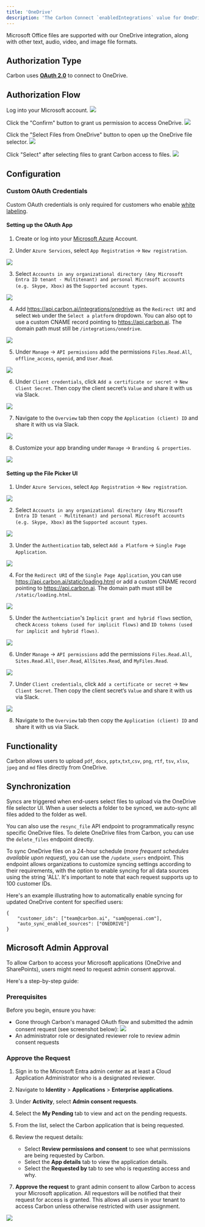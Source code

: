 ```yaml
---
title: 'OneDrive'
description: 'The Carbon Connect `enabledIntegrations` value for OneDrive is `ONEDRIVE`.'
---
```


<Note>Microsoft Office files are supported with our OneDrive integration, along with other text, audio, video, and image file formats.</Note>

## Authorization Type

Carbon uses **[OAuth 2.0](https://learn.microsoft.com/en-us/onedrive/developer/rest-api/getting-started/msa-oauth?view=odsp-graph-online)** to connect to OneDrive.

## Authorization Flow

Log into your Microsoft account.
![](https://i.ibb.co/86FPknL/Screen-Shot-2023-08-31-at-4-41-48-PM.png)

Click the "Confirm" button to grant us permission to access OneDrive.
![](https://i.ibb.co/BqxmsJG/2880x1628.png)

Click the "Select Files from OneDrive" button to open up the OneDrive file selector.
![](https://i.ibb.co/Sm90PHL/Screen-Shot-2023-08-31-at-4-32-37-PM.png)

Click "Select" after selecting files to grant Carbon access to files.
![](https://i.ibb.co/t4Kchcv/Screen-Shot-2023-08-31-at-4-35-33-PM.png)

## Configuration

### Custom OAuth Credentials

<Warning>Custom OAuth credentials is only required for customers who enable [white labeling](/learn/customize/whitelabel).</Warning>

#### Setting up the OAuth App

1. Create or log into your [Microsoft Azure](https://portal.azure.com/) Account.

2. Under `Azure Services`, select `App Registration` -> `New registration`.

![](https://i.ibb.co/SPR4ztF/Screen-Shot-2023-09-08-at-2-52-56-PM.png)

3. Select `Accounts in any organizational directory (Any Microsoft Entra ID tenant - Multitenant) and personal Microsoft accounts (e.g. Skype, Xbox)` as the `Supported account types`.

![](https://i.ibb.co/qBLpg1r/Screen-Shot-2023-09-12-at-11-09-28-PM.png)

4. Add https://api.carbon.ai/integrations/onedrive as the `Redirect URI` and select `Web` under the `Select a platform` dropdown. You can also opt to use a custom CNAME record pointing to https://api.carbon.ai. The domain path must still be `/integrations/onedrive`.

![](https://i.ibb.co/9NTZycz/Screen-Shot-2023-09-08-at-2-59-16-PM.png)

5. Under `Manage` -> `API permissions` add the permissions `Files.Read.All`, `offline_access`, `openid`, and `User.Read`.

![](https://i.ibb.co/VTGK90Z/Onedrive-1.png)

6. Under `Client credentials`, click `Add a certificate or secret` -> `New Client Secret`. Then copy the client secret’s `Value` and share it with us via Slack.

![](https://i.ibb.co/0tghs0p/Screen-Shot-2023-09-08-at-3-13-30-PM.png)

7. Navigate to the `Overview` tab then copy the `Application (client) ID` and share it with us via Slack.

![](https://i.ibb.co/KGWzr1H/Screen-Shot-2023-09-12-at-11-14-08-PM.png)

8. Customize your app branding under `Manage` -> `Branding & properties`.

![](https://i.ibb.co/HrS9Cxj/Screen-Shot-2023-09-08-at-3-24-16-PM.png)

#### Setting up the File Picker UI

1. Under `Azure Services`, select `App Registration` -> `New registration`.

![](https://i.ibb.co/qBLpg1r/Screen-Shot-2023-09-12-at-11-09-28-PM.png)

2. Select `Accounts in any organizational directory (Any Microsoft Entra ID tenant - Multitenant) and personal Microsoft accounts (e.g. Skype, Xbox)` as the `Supported account types`.

![](https://i.ibb.co/SPR4ztF/Screen-Shot-2023-09-08-at-2-52-56-PM.png)

3. Under the `Authentication` tab, select `Add a Platform` -> `Single Page Application`. 

![](https://i.ibb.co/nLDdQfP/Screen-Shot-2023-09-13-at-3-03-00-PM.png)

4. For the `Redirect URI` of the `Single Page Application`, you can use https://api.carbon.ai/static/loading.html or add a custom CNAME record pointing to https://api.carbon.ai. The domain path must still be `/static/loading.html`.

![](https://i.ibb.co/0X5Nkz7/Screen-Shot-2023-09-13-at-3-13-53-PM.png)

5. Under the `Authentciation`'s `Implicit grant and hybrid flows` section, check `Access tokens (used for implicit flows)` and `ID tokens (used for implicit and hybrid flows)`.

![](https://i.ibb.co/ckVKZgV/Screen-Shot-2023-09-13-at-3-17-44-PM.png)

6. Under `Manage` -> `API permissions` add the permissions `Files.Read.All`, `Sites.Read.All`, `User.Read`, `AllSites.Read`, and `MyFiles.Read`.

![](https://i.ibb.co/xjtvKTg/Screen-Shot-2023-09-13-at-3-22-12-PM.png)

7. Under `Client credentials`, click `Add a certificate or secret` -> `New Client Secret`. Then copy the client secret’s `Value` and share it with us via Slack.

![](https://i.ibb.co/0tghs0p/Screen-Shot-2023-09-08-at-3-13-30-PM.png)

8. Navigate to the `Overview` tab then copy the `Application (client) ID` and share it with us via Slack.

## Functionality

Carbon allows users to upload `pdf`, `docx`, `pptx`,`txt`,`csv`, `png`, `rtf`, `tsv`, `xlsx`, `jpeg` and `md` files directly from OneDrive.

## Synchronization

Syncs are triggered when end-users select files to upload via the OneDrive file selector UI. When a user selects a folder to be synced, we auto-sync all files added to the folder as well. 

You can also use the `resync_file` API endpoint to programmatically resync specific OneDrive files. To delete OneDrive files from Carbon, you can use the `delete_files` endpoint directly.

To sync OneDrive files on a 24-hour schedule (_more frequent schedules available upon request_), you can use the `/update_users` endpoint. This endpoint allows organizations to customize syncing settings according to their requirements, with the option to enable syncing for all data sources using the string 'ALL'. It's important to note that each request supports up to 100 customer IDs.

Here's an example illustrating how to automatically enable syncing for updated OneDrive content for specified users:

```
{
    "customer_ids": ["team@carbon.ai", "sam@openai.com"],
    "auto_sync_enabled_sources": ["ONEDRIVE"]
} 
```

## Microsoft Admin Approval

To allow Carbon to access your Microsoft applications (OneDrive and SharePoints), users might need to request admin consent approval. 

Here's a step-by-step guide:

### Prerequisites

Before you begin, ensure you have:

- Gone through Carbon's managed OAuth flow and submitted the admin consent request (see screenshot below):
![](https://imagedelivery.net/_sHUUMiZokZ59YDFOZEZTw/e93b438c-a787-4d28-b3e6-4c36f613e600/public)
- An administrator role or designated reviewer role to review admin consent requests

### Approve the Request

1. Sign in to the Microsoft Entra admin center as at least a Cloud Application Administrator who is a designated reviewer.

2. Navigate to **Identity** > **Applications** > **Enterprise applications**.

3. Under **Activity**, select **Admin consent requests**.

4. Select the **My Pending** tab to view and act on the pending requests.

5. From the list, select the Carbon application that is being requested.

6. Review the request details:
   - Select **Review permissions and consent** to see what permissions are being requested by Carbon.
   - Select the **App details** tab to view the application details.
   - Select the **Requested by** tab to see who is requesting access and why.

7. **Approve the request** to grant admin consent to allow Carbon to access your Microsoft application. All requestors will be notified that their request for access is granted. This allows all users in your tenant to access Carbon unless otherwise restricted with user assignment.

![](https://imagedelivery.net/_sHUUMiZokZ59YDFOZEZTw/d45b40bc-423a-4f77-3dc5-f93f2633fa00/public)